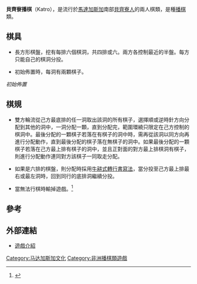 '''貝齊寮播棋'''（Katro），是流行於[[馬達加斯加|馬達加斯加]]南部[[貝齊寮人|貝齊寮人]]的兩人棋類，是種[[播棋|播棋]]類。

== 棋具 ==

*長方形棋盤，挖有每排六個棋洞，共四排或六。兩方各控制最近的半盤。每方只能自己的棋洞分投。

*初始佈置時，每洞有兩顆棋子。

<div class="floatright">
{{Mancala 6x6|
|2|2|2|2|2|2|
|2|2|2|2|2|2|
|2|2|2|2|2|2|
|2|2|2|2|2|2|
|2|2|2|2|2|2|
|2|2|2|2|2|2|
|size=24px
}}
''初始佈置''
</div>

==棋規==

*雙方輪流從己方最底排的任一洞取出該洞的所有棋子，選擇順或逆時針方向分配到其他的洞中，一洞分配一顆，直到分配完，範圍環繞只限定在己方控制的棋洞中。最後分配的一顆棋子若落在有棋子的洞中時，需再從該洞以同方向再進行分配動作，直到最後分配的棋子落在無棋子的洞中。如果最後分配的一顆棋子若落在己方最上排有棋子的洞中，並且正對面的對方最上排棋洞有棋子，則進行分配動作連同對方該棋子一同取走分配。

*如果是六排的棋盤，則分配時採用[[牛耕式轉行書寫法|牛耕式轉行書寫法]]，當分投至己方最上排最右或最左洞時，回到同行的底排洞繼續分投。

*當無法行棋時輸掉遊戲。<ref>{{Cite web |url=http://www.boardgamestudies.info/pdf/issue2/BGS2deVoogt.pdf |title=Katro Rules |access-date=2010-10-22 |archive-date=2011-07-21 |archive-url=https://web.archive.org/web/20110721191109/http://www.boardgamestudies.info/pdf/issue2/BGS2deVoogt.pdf |dead-url=no }}</ref>

==參考==
{{REFLIST}}

==外部連結==

*[https://web.archive.org/web/20100710043940/http://www.gamesfromeverywhere.com.au/184-katro-fanorona-wood-board-game.html 遊戲介紹]

[[Category:马达加斯加文化|Category:马达加斯加文化]]
[[Category:非洲播棋類遊戲|Category:非洲播棋類遊戲]]